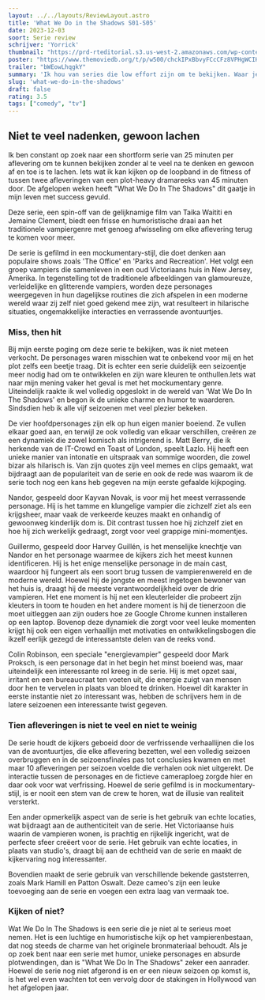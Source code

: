 ```yaml
---
layout: ../../layouts/ReviewLayout.astro
title: 'What We Do in the Shadows S01-S05'
date: 2023-12-03
soort: Serie review
schrijver: 'Yorrick'
thumbnail: "https://prd-rteditorial.s3.us-west-2.amazonaws.com/wp-content/uploads/2023/07/13173606/WWDITS_S5_Group-600x314-1.jpg"
poster: "https://www.themoviedb.org/t/p/w500/chckIPxBbvyFCcCFz8VPHgWCIHL.jpg"
trailer: "bWEowLhqgkY"
summary: 'Ik hou van series die low effort zijn om te bekijken. Waar je niet al te veel bij moet nadenken en gewoon plezier mee kan hebben. "What We Do In The Shadows" paste perfect in dit plaatje. Maar doet het genoeg om mij vijf seizoenen geboeid genoeg te houden om te blijven kijken?'
slug: 'what-we-do-in-the-shadows'
draft: false
rating: 3.5
tags: ["comedy", "tv"]
---
```


## Niet te veel nadenken, gewoon lachen

Ik ben constant op zoek naar een shortform serie van 25 minuten per aflevering om te kunnen bekijken zonder al te veel na te denken en gewoon af en toe is te lachen. Iets wat ik kan kijken op de loopband in de fitness of tussen twee afleveringen van een plot-heavy dramareeks van 45 minuten door. De afgelopen weken heeft "What We Do In The Shadows" dit gaatje in mijn leven met success gevuld.

Deze serie, een spin-off van de gelijknamige film van Taika Waititi en Jemaine Clement, biedt een frisse en humoristische draai aan het traditionele vampiergenre met genoeg afwisseling om elke aflevering terug te komen voor meer.

De serie is gefilmd in een mockumentary-stijl, die doet denken aan populaire shows zoals 'The Office' en 'Parks and Recreation'. Het volgt een groep vampiers die samenleven in een oud Victoriaans huis in New Jersey, Amerika. In tegenstelling tot de traditionele afbeeldingen van glamoureuze, verleidelijke en glitterende vampiers, worden deze personages weergegeven in hun dagelijkse routines die zich afspelen in een moderne wereld waar zij zelf niet goed gekend mee zijn, wat resulteert in hilarische situaties, ongemakkelijke interacties en verrassende avontuurtjes.

### Miss, then hit

Bij mijn eerste poging om deze serie te bekijken, was ik niet meteen verkocht. De personages waren misschien wat te onbekend voor mij en het plot zelfs een beetje traag. Dit is echter een serie duidelijk een seizoentje meer nodig had om te ontwikkelen en zijn ware kleuren te onthullen.Iets wat naar mijn mening vaker het geval is met het mockumentary genre. Uiteindelijk raakte ik wel volledig opgeslokt in de wereld van 'Wat We Do In The Shadows' en begon ik de unieke charme en humor te waarderen. Sindsdien heb ik alle vijf seizoenen met veel plezier bekeken.

De vier hoofdpersonages zijn elk op hun eigen manier boeiend. Ze vullen elkaar goed aan, en terwijl ze ook volledig van elkaar verschillen, creëren ze een dynamiek die zowel komisch als intrigerend is. Matt Berry, die ik herkende van de IT-Crowd en Toast of London, speelt Lazlo. Hij heeft een unieke manier van intonatie en uitspraak van sommige woorden, die zowel bizar als hilarisch is. Van zijn quotes zijn veel memes en clips gemaakt, wat bijdraagt aan de populariteit van de serie en ook de rede was waarom ik de serie toch nog een kans heb gegeven na mijn eerste gefaalde kijkpoging.

Nandor, gespeeld door Kayvan Novak, is voor mij het meest verrassende personage. Hij is het tamme en klungelige vampier die zichzelf ziet als een krijgsheer, maar vaak de verkeerde keuzes maakt en onhandig of gewoonweg kinderlijk dom is. Dit contrast tussen hoe hij zichzelf ziet en hoe hij zich werkelijk gedraagt, zorgt voor veel grappige mini-momentjes.

Guillermo, gespeeld door Harvey Guillén, is het menselijke knechtje van Nandor en het personage waarmee de kijkers zich het meest kunnen identificeren. Hij is het enige menselijke personage in de main cast, waardoor hij fungeert als een soort brug tussen de vampierenwereld en de moderne wereld. Hoewel hij de jongste en meest ingetogen bewoner van het huis is, draagt hij de meeste verantwoordelijkheid over de drie vampieren. Het ene moment is hij net een kleuterleider die probeert zijn kleuters in toom te houden en het andere moment is hij de tienerzoon die moet uitleggen aan zijn ouders hoe ze Google Chrome kunnen installeren op een laptop. Bovenop deze dynamiek die zorgt voor veel leuke momenten krijgt hij ook een eigen verhaallijn met motivaties en ontwikkelingsbogen die ikzelf eerlijk gezegd de interessantste delen van de reeks vond.

Colin Robinson, een speciale "energievampier" gespeeld door Mark Proksch, is een personage dat in het begin het minst boeiend was, maar uiteindelijk een interessante rol kreeg in de serie. Hij is met opzet saai, irritant en een bureaucraat ten voeten uit, die energie zuigt van mensen door hen te vervelen in plaats van bloed te drinken. Hoewel dit karakter in eerste instantie niet zo interessant was, hebben de schrijvers hem in de latere seizoenen een interessante twist gegeven.

### Tien afleveringen is niet te veel en niet te weinig

De serie houdt de kijkers geboeid door de verfrissende verhaallijnen die los van de avontuurtjes, die elke aflevering bezetten, wel een volledig seizoen overbruggen en in de seizoensfinales pas tot conclusies kwamen en met maar 10 afleveringen per seizoen voelde die verhalen ook niet uitgerekt. De interactie tussen de personages en de fictieve cameraploeg zorgde hier en daar ook voor wat verfrissing. Hoewel de serie gefilmd is in mockumentary-stijl, is er nooit een stem van de crew te horen, wat de illusie van realiteit versterkt.

Een ander opmerkelijk aspect van de serie is het gebruik van echte locaties, wat bijdraagt aan de authenticiteit van de serie. Het Victoriaanse huis waarin de vampieren wonen, is prachtig en rijkelijk ingericht, wat de perfecte sfeer creëert voor de serie. Het gebruik van echte locaties, in plaats van studio's, draagt bij aan de echtheid van de serie en maakt de kijkervaring nog interessanter.

Bovendien maakt de serie gebruik van verschillende bekende gaststerren, zoals Mark Hamill en Patton Oswalt. Deze cameo's zijn een leuke toevoeging aan de serie en voegen een extra laag van vermaak toe.

### Kijken of niet?

Wat We Do In The Shadows is een serie die je niet al te serieus moet nemen. Het is een luchtige en humoristische kijk op het vampierenbestaan, dat nog steeds de charme van het originele bronmateriaal behoudt. Als je op zoek bent naar een serie met humor, unieke personages en absurde plotwendingen, dan is "What We Do In The Shadows" zeker een aanrader. Hoewel de serie nog niet afgerond is en er een nieuw seizoen op komst is, is het wel even wachten tot een vervolg door de stakingen in Hollywood van het afgelopen jaar.
